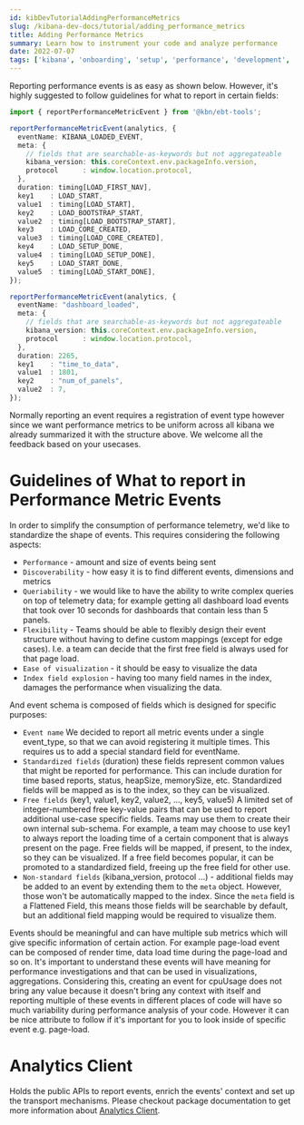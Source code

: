 ```yaml
---
id: kibDevTutorialAddingPerformanceMetrics
slug: /kibana-dev-docs/tutorial/adding_performance_metrics
title: Adding Performance Metrics
summary: Learn how to instrument your code and analyze performance
date: 2022-07-07
tags: ['kibana', 'onboarding', 'setup', 'performance', 'development', 'telemetry']
---
```


Reporting performance events is as easy as shown below. However, it's highly suggested to follow guidelines for what to report in certain fields:

```typescript
import { reportPerformanceMetricEvent } from '@kbn/ebt-tools';

reportPerformanceMetricEvent(analytics, {
  eventName: KIBANA_LOADED_EVENT,
  meta: {
    // fields that are searchable-as-keywords but not aggregateable
    kibana_version: this.coreContext.env.packageInfo.version,
    protocol      : window.location.protocol,
  },
  duration: timing[LOAD_FIRST_NAV],
  key1    : LOAD_START,
  value1  : timing[LOAD_START],
  key2    : LOAD_BOOTSTRAP_START,
  value2  : timing[LOAD_BOOTSTRAP_START],
  key3    : LOAD_CORE_CREATED,
  value3  : timing[LOAD_CORE_CREATED],
  key4    : LOAD_SETUP_DONE,
  value4  : timing[LOAD_SETUP_DONE],
  key5    : LOAD_START_DONE,
  value5  : timing[LOAD_START_DONE],
});

reportPerformanceMetricEvent(analytics, {
  eventName: "dashboard_loaded",
  meta: {
    // fields that are searchable-as-keywords but not aggregateable
    kibana_version: this.coreContext.env.packageInfo.version,
    protocol      : window.location.protocol,
  },
  duration: 2265,
  key1    : "time_to_data",
  value1  : 1801,
  key2    : "num_of_panels",
  value2  : 7,
});
```

Normally reporting an event requires a registration of event type however since we want
performance metrics to be uniform across all kibana we already summarized it with the structure above.
We welcome all the feedback based on your usecases.

# Guidelines of What to report in Performance Metric Events


In order to simplify the consumption of performance telemetry, we'd like to standardize the shape of events. This requires considering the following aspects:
- `Performance` - amount and size of events being sent
- `Discoverability` - how easy it is to find different events, dimensions and metrics
- `Queriability` - we would like to have the ability to write complex queries on top of telemetry data; for example getting all dashboard load events that took over 10 seconds for dashboards that contain less than 5 panels.
- `Flexibility` - Teams should be able to flexibly design their event structure without having to define custom mappings (except for edge cases). I.e. a team can decide that the first free field is always used for that page load.
- `Ease of visualization` - it should be easy to visualize the data
- `Index field explosion` - having too many field names in the index, damages the performance when visualizing the data.

And event schema is composed of fields which is designed for specific purposes:

- `Event name` We decided to report all metric events under a single event_type, so that we can avoid registering it multiple times. This requires us to add a special standard field for eventName.
- `Standardized fields` (duration) these fields represent common values that might be reported for performance. This can include duration for time based reports, status, heapSize, memorySize, etc. Standardized fields will be mapped as is to the index, so they can be visualized.
- `Free fields` (key1, value1, key2, value2, ..., key5, value5) A limited set of integer-numbered free key-value pairs that can be used to report additional use-case specific fields. Teams may use them to create their own internal sub-schema. For example, a team may choose to use key1 to always report the loading time of a certain component that is always present on the page. Free fields will be mapped, if present, to the index, so they can be visualized. If a free field becomes popular, it can be promoted to a standardized field, freeing up the free field for other use.
- `Non-standard fields` (kibana_version, protocol ...) - additional fields may be added to an event by extending them to the `meta` object. However, those won't be automatically mapped to the index. Since the `meta` field is a Flattened Field, this means those fields will be searchable by default, but an additional field mapping would be required to visualize them.

Events should be meaningful and can have multiple sub metrics which will give specific information of certain action. For example 
page-load event can be composed of render time, data load time during the page-load and so on. It's important to understand these 
events will have meaning for performance investigations and that can be used in visualizations, aggregations. Considering this, 
creating an event for cpuUsage does not bring any value because it doesn't bring any context with itself and reporting multiple of these 
events in different places of code will have so much variability during performance analysis of your code. However it can be nice attribute
to follow if it's important for you to look inside of specific event e.g. page-load. 

# Analytics Client

Holds the public APIs to report events, enrich the events' context and set up the transport mechanisms. Please checkout package documentation to get more information about
[Analytics Client](https://github.com/elastic/kibana/blob/main/packages/analytics/README.md).